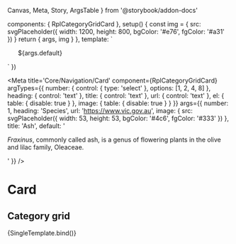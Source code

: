   Canvas,
  Meta,
  Story,
  ArgsTable
} from '@storybook/addon-docs'

  components: { RplCategoryGridCard },
  setup() {
    const img = { src: svgPlaceholder({ width: 1200, height: 800, bgColor: '#e76', fgColor: '#a31' }) }
    return { args, img }
  },
  template: `
  <div class="rpl-storybook__page">
    <ul class="rpl-grid">
      <RplCategoryGridCard
        v-for="(item, index) of args.number"
        :key="index"
        el="li"
        v-bind="args"
        class="rpl-col-12 rpl-col-6-s rpl-col-4-l rpl-col-3-xl"
        :image="img"
        url="${args.url}"
        title="${args.title}"
      >
        ${args.default}
      </RplCategoryGridCard>
    </ul>
  </div>
  `
})

<Meta
  title='Core/Navigation/Card'
  component={RplCategoryGridCard}
  argTypes={{
    number: {
      control: { type: 'select' },
      options: [1, 2, 4, 8]
    },
    heading: {
      control: 'text'
    },
    title: {
      control: 'text'
    },
    url: {
      control: 'text'
    },
    el: {
      table: {
        disable: true
      }
    },
    image: {
      table: {
        disable: true
      }
    }
  }}
  args={{
    number: 1,
    heading: 'Species',
    url: 'https://www.vic.gov.au',
    image: { src: svgPlaceholder({ width: 53, height: 53, bgColor: '#4c6', fgColor: '#333' }) },
    title: 'Ash',
    default: '<p><em>Fraxinus</em>, commonly called ash, is a genus of flowering plants in the olive and lilac family, Oleaceae.</p>'
  }}
/>

# Card

<ArgsTable of={RplCategoryGridCard} />

## Category grid

<Canvas>
  <Story
    name='Category grid'
    play={a11yStoryCheck}
  >
    {SingleTemplate.bind()}
  </Story>
</Canvas>
